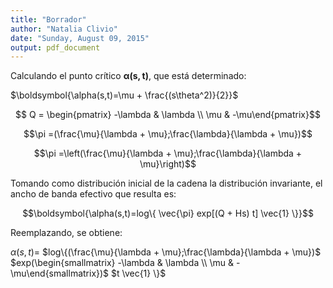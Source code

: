 ```yaml
---
title: "Borrador"
author: "Natalia Clivio"
date: "Sunday, August 09, 2015"
output: pdf_document
---
```



Calculando el punto crítico $\boldsymbol{\alpha(s,t)}$, que está determinado:

$\boldsymbol{\alpha(s,t)=\mu + \frac{(s\theta^2)}{2}}$


$$ Q = \begin{pmatrix} -\lambda & \lambda \\ \mu & -\mu\end{pmatrix}$$


$$\pi =(\frac{\mu}{\lambda + \mu};\frac{\lambda}{\lambda + \mu})$$


$$\pi =\left(\frac{\mu}{\lambda + \mu};\frac{\lambda}{\lambda + \mu}\right)$$

Tomando como distribución inicial de la cadena la distribución invariante, el ancho de banda efectivo que resulta es:

$$\boldsymbol{\alpha(s,t)=log\{ \vec{\pi} exp[(Q + Hs) t] \vec{1} \}}$$

Reemplazando, se obtiene: 

$\alpha(s,t)=$ $log\{(\frac{\mu}{\lambda + \mu};\frac{\lambda}{\lambda + \mu})$ $exp(\begin{smallmatrix} -\lambda & \lambda \\ \mu & -\mu\end{smallmatrix})$ $t \vec{1} \}$

